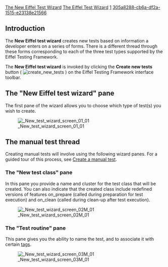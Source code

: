 [[Property:title|The New Eiffel Test Wizard]]
[[Property:link_title|The Eiffel Test Wizard]]
[[Property:weight|1]]
[[Property:uuid|305a8288-cb6a-df2a-1515-e23138e21566]]
{{underconstruction}}


==Introduction==

The '''New Eiffel test wizard''' creates new tests based on information a developer enters on a series of forms. There is a different thread through these forms corresponding to each of the three test types supported by the Eiffel Testing Framework. 

The '''New Eiffel test wizard''' is invoked by clicking the '''Create new tests''' button ( [[Image:create new tests]] ) on the Eiffel Testing Framework interface toolbar. 



==The "New Eiffel test wizard" pane==

The first pane of the wizard allows you to choose which type of test(s) you wish to create.


[[Image: New test wizard screen 01 01]]


==The manual test thread==

Creating manual tests will involve using the following wizard panes. For a guided tour of this process, see [[Create a manual test]].


===The "New test class" pane===


In this pane you provide a name and cluster for the test class that will be created. You can also indicate that the created class include redefined versions of features <eiffel>on_prepare</eiffel> (called during preparation for test execution) and <eiffel>on_clean</eiffel> (called during clean-up after test execution).


[[Image: New test wizard screen 02M 01]]


===The "Test routine" pane===

This pane gives you the ability to name the test, and to associate it with certain [[Create a manual test#About tags|tags]].


[[Image: New test wizard screen 03M 01]]




